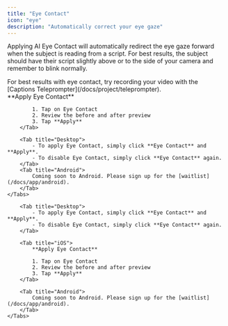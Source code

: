```yaml
---
title: "Eye Contact"
icon: "eye"
description: "Automatically correct your eye gaze"
---
```


Applying AI Eye Contact will automatically redirect the eye gaze forward when the subject is reading from a script. For best results, the subject should have their script slightly above or to the side of your camera and remember to blink normally.

<Tip>
For best results with eye contact, try recording your video with the [Captions Teleprompter](/docs/project/teleprompter).

</Tip>

<div id="ios-tab">
    <Tabs>
        <Tab title="iOS">
            **Apply Eye Contact**

            1. Tap on Eye Contact
            2. Review the before and after preview
            3. Tap **Apply**
        </Tab>

        <Tab title="Desktop">
            - To apply Eye Contact, simply click **Eye Contact** and **Apply**.
            - To disable Eye Contact, simply click **Eye Contact** again.
        </Tab>
        <Tab title="Android">
            Coming soon to Android. Please sign up for the [waitlist](/docs/app/android).
        </Tab>
    </Tabs>
</div>


<div id="desktop-tab">
    <Tabs>

        <Tab title="Desktop">
            - To apply Eye Contact, simply click **Eye Contact** and **Apply**.
            - To disable Eye Contact, simply click **Eye Contact** again.
        </Tab>

        <Tab title="iOS">
            **Apply Eye Contact**

            1. Tap on Eye Contact
            2. Review the before and after preview
            3. Tap **Apply**
        </Tab>

        <Tab title="Android">
            Coming soon to Android. Please sign up for the [waitlist](/docs/app/android).
        </Tab>
    </Tabs>
</div>